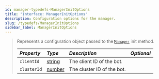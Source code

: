 ```yaml
---
id: manager-typedefs-ManagerInitOptions
title: "Interface: ManagerInitOptions"
description: Configuration options for the manager.
slug: /typedefs/ManagerInitOptions
sidebar_label: ManagerInitOptions
---
```


> Represents a configuration object passed to the [`Manager`](../Classes/Manager.mdx) init method.
> 
> | <i className="fa-solid fa-hashtag"/> Property  | <i className="fa-solid fa-font"/> Type                                                            | <i className="fa-solid fa-list"/> Description      | <i className="fa-solid fa-flask"/> Optional  |
> |:-----------------------------------------------|:--------------------------------------------------------------------------------------------------|:-------------------------------------------------- |:--------------------------------------------:|
> | `clientId`                                     | [string](https://developer.mozilla.org/en-US/docs/Web/JavaScript/Reference/Global_Objects/String) | The client ID of the bot.                          | <i className="fa-solid fa-xmark"/>           |
> | `clusterId`                                    | [number](https://developer.mozilla.org/en-US/docs/Web/JavaScript/Reference/Global_Objects/Number) | The cluster ID of the bot.                         | <i className="fa-solid fa-xmark"/>           |
